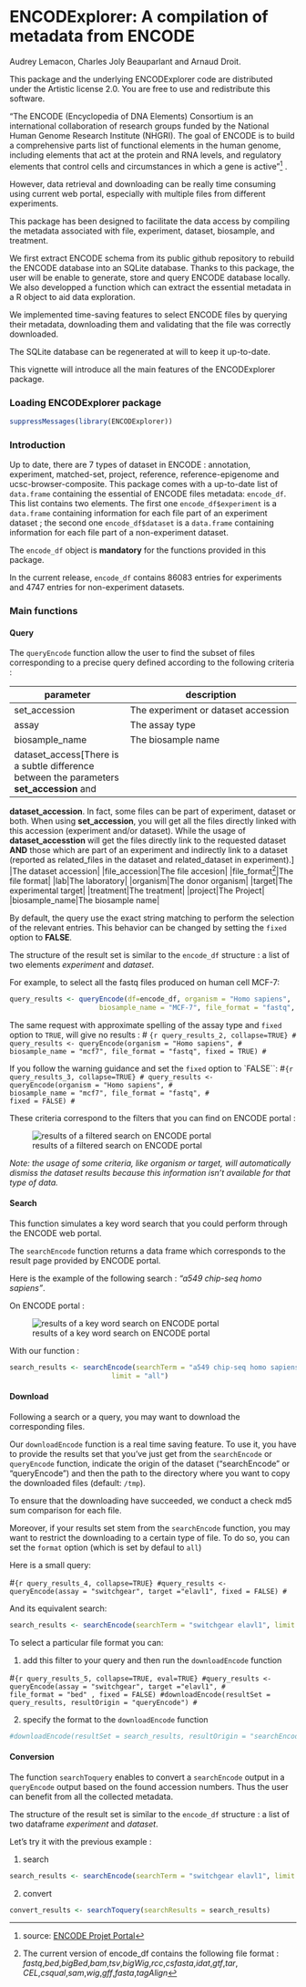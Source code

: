 <!--
%\VignetteEngine{knitr::knitr}
%\VignetteIndexEntry{Introduction to ENCODExplorer}
-->

ENCODExplorer: A compilation of metadata from ENCODE
====================================================================

Audrey Lemacon, Charles Joly Beauparlant and Arnaud Droit.

This package and the underlying ENCODExplorer code are distributed under 
the Artistic license 2.0. You are free to use and redistribute this software. 

"The ENCODE (Encyclopedia of DNA Elements) Consortium is an international 
collaboration of research groups funded by the National Human Genome Research 
Institute (NHGRI). The goal of ENCODE is to build a comprehensive parts list of 
functional elements in the human genome, including elements that act at the 
protein and RNA levels, and regulatory elements that control cells and 
circumstances in which a gene is active"^[source: [ENCODE Projet Portal ](https://www.encodeproject.org/)] .

However, data retrieval and downloading can be really time consuming using 
current web portal, especially with multiple files from different experiments.

This package has been designed to facilitate the data access by compiling the 
metadata associated with file, experiment, dataset, biosample, and treatment. 

We first extract ENCODE schema from its public github repository to rebuild 
the ENCODE database into an SQLite database. Thanks to this package, the user 
will be enable to generate, store and query ENCODE database locally. We also 
developped a function which can extract the essential metadata in a R object to 
aid data exploration.

We implemented time-saving features to select ENCODE files by querying their 
metadata, downloading them and validating that the file was correctly
downloaded.

The SQLite database can be regenerated at will to keep it up-to-date.

This vignette will introduce all the main features of the ENCODExplorer package.

### Loading ENCODExplorer package

```r
suppressMessages(library(ENCODExplorer))
```

### Introduction

Up to date, there are 7 types of dataset in ENCODE : annotation, experiment, 
matched-set, project, reference, reference-epigenome and ucsc-browser-composite.
This package comes with a up-to-date list of `data.frame` containing the essential
of ENCODE files metadata: `encode_df`. This list contains two elements.
The first one `encode_df$experiment` is a `data.frame` containing information for
each file part of an experiment dataset ; the second one `encode_df$dataset` is a
`data.frame` containing information for each file part of a non-experiment dataset. 

The `encode_df` object is **mandatory** for the functions provided in this package.

In the current release, `encode_df` contains 86083 entries for experiments and 
4747 entries for non-experiment datasets.

### Main functions

#### Query

The `queryEncode` function allow the user to find the subset of files corresponding to
a precise query defined according to the following criteria :

|parameter| description|
|---------|-------------|
|set_accession|The experiment or dataset accession|
|assay|The assay type|
|biosample_name|The biosample name|
|dataset_access[There is a subtle difference between the parameters **set_accession** and
**dataset_accession**. In fact, some files can be part of experiment, dataset or
both. When using **set_accession**, you will get all the files directly linked with
this accession (experiment and/or dataset). While the usage of
**dataset_accesstion** will get the files directly link to the requested
dataset **AND** those which are part of an experiment and indirectly link to a
dataset (reported as related_files in the dataset and related_dataset in
experiment).] |The dataset accession|
|file_accession|The file accesion|
|file_format^[The current version of encode_df contains the following file format : 
*fastq*,*bed*,*bigBed*,*bam*,*tsv*,*bigWig*,*rcc*,*csfasta*,*idat*,*gtf*,*tar*,
*CEL*,*csqual*,*sam*,*wig*,*gff*,*fasta*,*tagAlign*]|The file format|
|lab|The laboratory|
|organism|The donor organism|
|target|The experimental target|
|treatment|The treatment|
|project|The Project|
|biosample_name|The biosample name|


By default, the query use the exact string matching to perform the selection of 
the relevant entries. This behavior can be changed by setting the `fixed` option 
to **FALSE**.

The structure of the result set is similar to the `encode_df` structure : a list 
of two elements *experiment* and *dataset*.

For example, to select all the fastq files produced on human
cell MCF-7:
```r
query_results <- queryEncode(df=encode_df, organism = "Homo sapiens",
                      biosample_name = "MCF-7", file_format = "fastq", fixed = TRUE)
```

The same request with approximate spelling of the assay type and `fixed` option
to `TRUE`, will give no results :
# ```{r query_results_2, collapse=TRUE}
# query_results <- queryEncode(organism = "Homo sapiens",
#                        biosample_name = "mcf7", file_format = "fastq", fixed = TRUE)
# ```

If you follow the warning guidance and set the `fixed` option to `FALSE``:
#```{r query_results_3, collapse=TRUE}
# query_results <- queryEncode(organism = "Homo sapiens",
#                       biosample_name = "mcf7", file_format = "fastq",
#                      fixed = FALSE)
#```

These criteria correspond to the filters that you can find on ENCODE portal : 

![results of a filtered search on ENCODE portal](img/query_mcf7.png)

*Note: the usage of some criteria, like organism or target, will automatically
dismiss the dataset results because this information isn't available for that
type of data.*


#### Search
This function simulates a key word search that you could perform through the
ENCODE web portal.

The `searchEncode` function returns a data frame which corresponds to the result page
provided by ENCODE portal.

Here is the example of the following search : *"a549 chip-seq homo sapiens"*.

On ENCODE portal :

![results of a key word search on ENCODE portal](img/search_a549.png)

With our function :
```r
search_results <- searchEncode(searchTerm = "a549 chip-seq homo sapiens",
                         limit = "all")
```

#### Download

Following a search or a query, you may want to download the corresponding files.

Our `downloadEncode` function is a real time saving feature. To use it, you have to 
provide the results set that you've just get from the `searchEncode` or `queryEncode` 
function, indicate the origin of the dataset ("searchEncode" or "queryEncode") and then the 
path to the directory where you want to copy the downloaded files
(default: `/tmp`).

To ensure that the downloading have succeeded, we conduct a check md5 sum 
comparison for each file.

Moreover, if your results set stem from the `searchEncode` function, you may want to 
restrict the downloading to a certain type of file. To do so, you can set the 
`format` option (which is set by defaul to `all`)

Here is a small query:

#```{r query_results_4, collapse=TRUE}
#query_results <- queryEncode(assay = "switchgear", target ="elavl1", fixed = FALSE)
#```

And its equivalent search:

```r
search_results <- searchEncode(searchTerm = "switchgear elavl1", limit = "all")
```

To select a particular file format you can:

1) add this filter to your query and then run the `downloadEncode` function

#```{r query_results_5, collapse=TRUE, eval=TRUE}
#query_results <- queryEncode(assay = "switchgear", target ="elavl1",
#                       file_format = "bed" , fixed = FALSE)
#downloadEncode(resultSet = query_results, resultOrigin = "queryEncode")
#```

2) specify the format to the `downloadEncode` function

```r
#downloadEncode(resultSet = search_results, resultOrigin = "searchEncode", format = "bed")
```


#### Conversion
The function `searchToquery` enables to convert a `searchEncode` output in a `queryEncode` output based on the found accession numbers. Thus the user can benefit from all the collected metadata.

The structure of the result set is similar to the `encode_df` structure : a list 
of two dataframe *experiment* and *dataset*.

Let's try it with the previous example :

1) search 

```r
search_results <- searchEncode(searchTerm = "switchgear elavl1", limit = "all")
```

2) convert
```r
convert_results <- searchToquery(searchResults = search_results)
```

